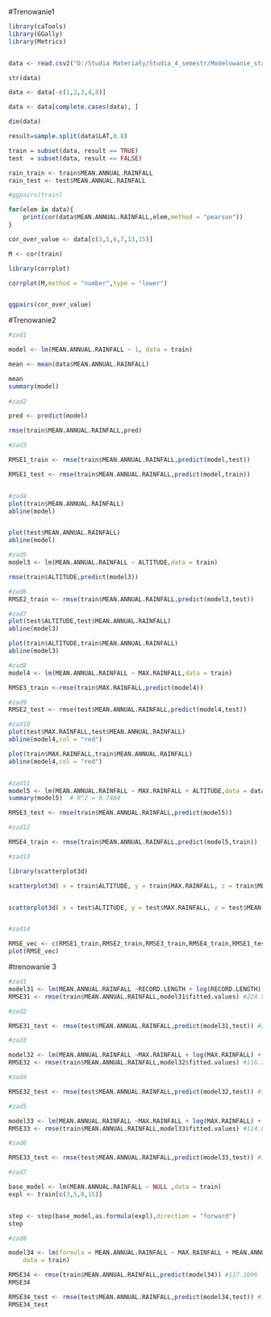 
#Trenowanie1

```{r}

library(caTools)
library(GGally)
library(Metrics)


data <- read.csv2("D:/Studia Materiały/Studia_4_semestr/Modelowanie_statystyczne/Cw8/weather.csv",header = TRUE, sep=";", stringsAsFactors = FALSE,na.strings=c("","NA"))

str(data)

data <- data[-c(1,2,3,4,8)]

data <- data[complete.cases(data), ]

dim(data)


```

```{r}

result=sample.split(data$LAT,0.8)

train = subset(data, result == TRUE)
test  = subset(data, result == FALSE)

rain_train <- train$MEAN.ANNUAL.RAINFALL
rain_test <- test$MEAN.ANNUAL.RAINFALL

#ggpairs(train)

for(elem in data){
    print(cor(data$MEAN.ANNUAL.RAINFALL,elem,method = "pearson"))
}

cor_over_value <- data[c(3,5,6,7,13,15)]

M <- cor(train)

library(corrplot)

corrplot(M,method = "number",type = "lower")


ggpairs(cor_over_value)


```

#Trenowanie2

```{r}

#zad1

model <- lm(MEAN.ANNUAL.RAINFALL ~ 1, data = train)

mean <- mean(data$MEAN.ANNUAL.RAINFALL)

mean
summary(model)
 
#zad2

pred <- predict(model)

rmse(train$MEAN.ANNUAL.RAINFALL,pred)

#zad3

RMSE1_train <- rmse(train$MEAN.ANNUAL.RAINFALL,predict(model,test))

RMSE1_test <- rmse(train$MEAN.ANNUAL.RAINFALL,predict(model,train))


#zad4
plot(train$MEAN.ANNUAL.RAINFALL)
abline(model)


plot(test$MEAN.ANNUAL.RAINFALL)
abline(model)


```



```{r}

#zad5
model3 <- lm(MEAN.ANNUAL.RAINFALL ~ ALTITUDE,data = train)

rmse(train$ALTITUDE,predict(model3))

#zad6
RMSE2_train <- rmse(train$MEAN.ANNUAL.RAINFALL,predict(model3,test))

#zad7
plot(test$ALTITUDE,test$MEAN.ANNUAL.RAINFALL)
abline(model3)

plot(train$ALTITUDE,train$MEAN.ANNUAL.RAINFALL)
abline(model3)


```

```{r}

#zad8
model4 <- lm(MEAN.ANNUAL.RAINFALL ~ MAX.RAINFALL,data = train)

RMSE3_train <-rmse(train$MAX.RAINFALL,predict(model4))

#zad9
RMSE2_test <- rmse(test$MEAN.ANNUAL.RAINFALL,predict(model4,test))

#zad10
plot(test$MAX.RAINFALL,test$MEAN.ANNUAL.RAINFALL)
abline(model4,col = "red")

plot(train$MAX.RAINFALL,train$MEAN.ANNUAL.RAINFALL)
abline(model4,col = "red")



```


```{r}

#zad11
model5 <- lm(MEAN.ANNUAL.RAINFALL ~ MAX.RAINFALL + ALTITUDE,data = data)
summary(model5)  # R^2 = 0.7484

RMSE3_test <- rmse(train$MEAN.ANNUAL.RAINFALL,predict(model5))

#zad12

RMSE4_train <- rmse(train$MEAN.ANNUAL.RAINFALL,predict(model5,train))

#zad13

library(scatterplot3d)

scatterplot3d( x = train$ALTITUDE, y = train$MAX.RAINFALL, z = train$MEAN.ANNUAL.RAINFALL )


scatterplot3d( x = test$ALTITUDE, y = test$MAX.RAINFALL, z = test$MEAN.ANNUAL.RAINFALL )


#zad14

RMSE_vec <- c(RMSE1_train,RMSE2_train,RMSE3_train,RMSE4_train,RMSE1_test,RMSE2_test,RMSE3_test)
plot(RMSE_vec)


```

#trenowanie 3

```{r}

#zad1
model31 <- lm(MEAN.ANNUAL.RAINFALL ~RECORD.LENGTH + log(RECORD.LENGTH) + RECORD.LENGTH^2 ,data = train)  
RMSE31 <- rmse(train$MEAN.ANNUAL.RAINFALL,model31$fitted.values) #224.5645

#zad2

RMSE31_test <- rmse(test$MEAN.ANNUAL.RAINFALL,predict(model31,test)) #258.2122

#zad3 

model32 <- lm(MEAN.ANNUAL.RAINFALL ~MAX.RAINFALL + log(MAX.RAINFALL) + MAX.RAINFALL^2 ,data = train) 
RMSE32 <- rmse(train$MEAN.ANNUAL.RAINFALL,model32$fitted.values) #116.2342

#zad4

RMSE32_test <- rmse(test$MEAN.ANNUAL.RAINFALL,predict(model32,test)) #111.0829

#zad5

model33 <- lm(MEAN.ANNUAL.RAINFALL ~MAX.RAINFALL + log(MAX.RAINFALL) + MAX.RAINFALL^2 + RECORD.LENGTH + log(RECORD.LENGTH) + RECORD.LENGTH^2 ,data = train)  
RMSE33 <- rmse(train$MEAN.ANNUAL.RAINFALL,model33$fitted.values) #114.8158

#zad6

RMSE33_test <- rmse(test$MEAN.ANNUAL.RAINFALL,predict(model33,test)) #109.8948

```


```{r}

#zad7

base_model <- lm(MEAN.ANNUAL.RAINFALL ~ NULL ,data = train) 
expl <- train[c(3,5,9,15)]


step <- step(base_model,as.formula(expl),direction = "forward")
step

#zad8

model34 <- lm(formula = MEAN.ANNUAL.RAINFALL ~ MAX.RAINFALL + MEAN.ANNUAL.AIR.TEMP, 
    data = train)

RMSE34 <- rmse(train$MEAN.ANNUAL.RAINFALL,predict(model34)) #117.1096
RMSE34

RMSE34_test <- rmse(test$MEAN.ANNUAL.RAINFALL,predict(model34,test)) #104.5527
RMSE34_test

```




























